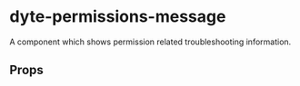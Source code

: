 # dyte-permissions-message

A component which shows permission related troubleshooting
information.

## Props

<PropsTable of="dyte-permissions-message" />
